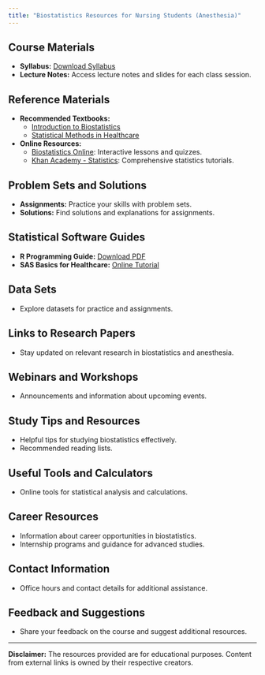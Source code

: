 ```yaml
---
title: "Biostatistics Resources for Nursing Students (Anesthesia)"
---
```


## Course Materials

- **Syllabus:** [Download Syllabus](link-to-syllabus.pdf)
- **Lecture Notes:** Access lecture notes and slides for each class session.

## Reference Materials

- **Recommended Textbooks:**
  - [Introduction to Biostatistics](link-to-textbook1)
  - [Statistical Methods in Healthcare](link-to-textbook2)

- **Online Resources:**
  - [Biostatistics Online](link-to-biostat-online): Interactive lessons and quizzes.
  - [Khan Academy - Statistics](link-to-khan-academy): Comprehensive statistics tutorials.

## Problem Sets and Solutions

- **Assignments:** Practice your skills with problem sets.
- **Solutions:** Find solutions and explanations for assignments.

## Statistical Software Guides

- **R Programming Guide:** [Download PDF](link-to-r-guide.pdf)
- **SAS Basics for Healthcare:** [Online Tutorial](link-to-sas-tutorial)

## Data Sets

- Explore datasets for practice and assignments.

## Links to Research Papers

- Stay updated on relevant research in biostatistics and anesthesia.

## Webinars and Workshops

- Announcements and information about upcoming events.

## Study Tips and Resources

- Helpful tips for studying biostatistics effectively.
- Recommended reading lists.

## Useful Tools and Calculators

- Online tools for statistical analysis and calculations.

## Career Resources

- Information about career opportunities in biostatistics.
- Internship programs and guidance for advanced studies.

## Contact Information

- Office hours and contact details for additional assistance.

## Feedback and Suggestions

- Share your feedback on the course and suggest additional resources.

---
**Disclaimer:** The resources provided are for educational purposes. Content from external links is owned by their respective creators.
